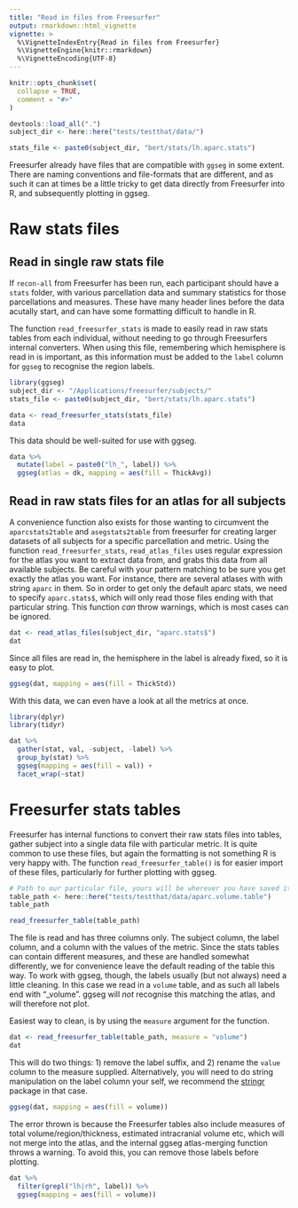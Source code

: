 ```yaml
---
title: "Read in files from Freesurfer"
output: rmarkdown::html_vignette
vignette: >
  %\VignetteIndexEntry{Read in files from Freesurfer}
  %\VignetteEngine{knitr::rmarkdown}
  %\VignetteEncoding{UTF-8}
---
```


```r
knitr::opts_chunk$set(
  collapse = TRUE,
  comment = "#>"
)

devtools::load_all(".")
subject_dir <- here::here("tests/testthat/data/")

stats_file <- paste0(subject_dir, "bert/stats/lh.aparc.stats")
```


Freesurfer already have files that are compatible with `ggseg` in some extent.
There are naming conventions and file-formats that are different, and as such it can at times be a little tricky to get data directly from Freesurfer into R, and subsequently plotting in ggseg.

# Raw stats files
## Read in single raw stats file
If `recon-all` from Freesurfer has been run, each participant should have a `stats` folder, with various parcellation data and summary statistics for those parcellations and measures. 
These have many header lines before the data acutally start, and can have some formatting difficult to handle in R.

The function `read_freesurfer_stats` is made to easily read in raw stats tables from each individual, without needing to go through Freesurfers internal converters.
When using this file, remembering which hemisphere is read in is important, as this information must be added to the `label` column for `ggseg` to recognise the region labels.

```r
library(ggseg)
subject_dir <- "/Applications/freesurfer/subjects/"
stats_file <- paste0(subject_dir, "bert/stats/lh.aparc.stats")
```

```r
data <- read_freesurfer_stats(stats_file)
data
```

This data should be well-suited for use with ggseg. 

```r
data %>% 
  mutate(label = paste0("lh_", label)) %>% 
  ggseg(atlas = dk, mapping = aes(fill = ThickAvg))
```


## Read in raw stats files for an atlas for all subjects

A convenience function also exists for those wanting to circumvent the `aparcstats2table` and `asegstats2table` from freesurfer for creating larger datasets of all subjects for a specific parcellation and metric. 
Using the function `read_freesurfer_stats`, `read_atlas_files` uses regular expression for the atlas you want to extract data from, and grabs this data from all available subjects. 
Be careful with your pattern matching to be sure you get exactly the atlas you want. 
For instance, there are several atlases with with string `aparc` in them. 
So in order to get only the default aparc stats, we need to specify `aparc.stats$`, which will only read those files ending with that particular string. 
This function _can_ throw warnings, which is most cases can be ignored.

```r
dat <- read_atlas_files(subject_dir, "aparc.stats$")
dat
```

Since all files are read in, the hemisphere in the label is already fixed, so it is easy to plot.

```r
ggseg(dat, mapping = aes(fill = ThickStd))
```


With this data, we can even have a look at all the metrics at once.

```r
library(dplyr)
library(tidyr)

dat %>% 
  gather(stat, val, -subject, -label) %>% 
  group_by(stat) %>% 
  ggseg(mapping = aes(fill = val)) +
  facet_wrap(~stat)
```

# Freesurfer stats tables
Freesurfer has internal functions to convert their raw stats files into tables, gather subject into a single data file with particular metric.
It is quite common to use these files, but again the formatting is not something R is very happy with.
The function `read_freesurfer_table()` is for easier import of these files, particularly for further plotting with ggseg. 

```r
# Path to our particular file, yours will be wherever you have saved it
table_path <- here::here("tests/testthat/data/aparc.volume.table")
table_path
```

```r
read_freesurfer_table(table_path)
```

The file is read and has three columns only. The subject column, the label column, and a column with the values of the metric.
Since the stats tables can contain different measures, and these are handled somewhat differently, we for convenience leave the default reading of the table this way.
To work with ggseg, though, the labels usually (but not always) need a little cleaning. 
In this case we read in a `volume` table, and as such all labels end with "_volume". 
ggseg will _not_ recognise this matching the atlas, and will therefore not plot. 

Easiest way to clean, is by using the `measure` argument for the function.

```r
dat <- read_freesurfer_table(table_path, measure = "volume")
dat
```

This will do two things: 1) remove the label suffix, and 2) rename the `value` column to the measure supplied.
Alternatively, you will need to do string manipulation on the label column your self, we recommend the [stringr](https://stringr.tidyverse.org/index.html) package in that case.

```r
ggseg(dat, mapping = aes(fill = volume))
```

The error thrown is because the Freesurfer tables also include measures of total volume/region/thickness, estimated intracranial volume etc, which will not merge into the atlas, and the internal ggseg atlas-merging function throws a warning. 
To avoid this, you can remove those labels before plotting.

```r
dat %>% 
  filter(grepl("lh|rh", label)) %>% 
  ggseg(mapping = aes(fill = volume))
```

